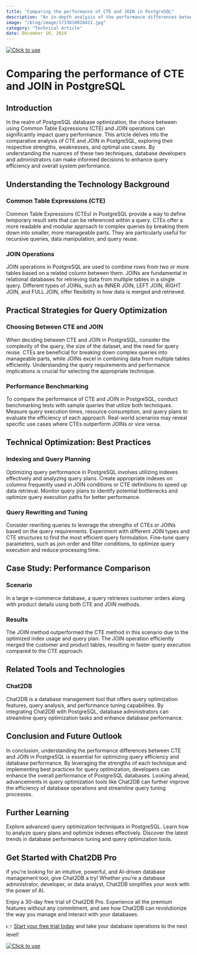 ```yaml
---
title: "Comparing the performance of CTE and JOIN in PostgreSQL"
description: "An in-depth analysis of the performance differences between Common Table Expressions (CTE) and JOIN in PostgreSQL, with practical strategies for optimization."
image: "/blog/image/1733810010421.jpg"
category: "Technical Article"
date: December 10, 2024
---
```

[![Click to use](/image/blog/bg/chat2db1.png)](https://app.chat2db.ai/)
# Comparing the performance of CTE and JOIN in PostgreSQL


<Authors date="December 10, 2024">
  <Author name="Jing" link="https://chat2db.ai" />
</Authors>

## Introduction

In the realm of PostgreSQL database optimization, the choice between using Common Table Expressions (CTE) and JOIN operations can significantly impact query performance. This article delves into the comparative analysis of CTE and JOIN in PostgreSQL, exploring their respective strengths, weaknesses, and optimal use cases. By understanding the nuances of these two techniques, database developers and administrators can make informed decisions to enhance query efficiency and overall system performance.

## Understanding the Technology Background

### Common Table Expressions (CTE)

Common Table Expressions (CTEs) in PostgreSQL provide a way to define temporary result sets that can be referenced within a query. CTEs offer a more readable and modular approach to complex queries by breaking them down into smaller, more manageable parts. They are particularly useful for recursive queries, data manipulation, and query reuse.

### JOIN Operations

JOIN operations in PostgreSQL are used to combine rows from two or more tables based on a related column between them. JOINs are fundamental in relational databases for retrieving data from multiple tables in a single query. Different types of JOINs, such as INNER JOIN, LEFT JOIN, RIGHT JOIN, and FULL JOIN, offer flexibility in how data is merged and retrieved.

## Practical Strategies for Query Optimization

### Choosing Between CTE and JOIN

When deciding between CTE and JOIN in PostgreSQL, consider the complexity of the query, the size of the dataset, and the need for query reuse. CTEs are beneficial for breaking down complex queries into manageable parts, while JOINs excel in combining data from multiple tables efficiently. Understanding the query requirements and performance implications is crucial for selecting the appropriate technique.

### Performance Benchmarking

To compare the performance of CTE and JOIN in PostgreSQL, conduct benchmarking tests with sample queries that utilize both techniques. Measure query execution times, resource consumption, and query plans to evaluate the efficiency of each approach. Real-world scenarios may reveal specific use cases where CTEs outperform JOINs or vice versa.

## Technical Optimization: Best Practices

### Indexing and Query Planning

Optimizing query performance in PostgreSQL involves utilizing indexes effectively and analyzing query plans. Create appropriate indexes on columns frequently used in JOIN conditions or CTE definitions to speed up data retrieval. Monitor query plans to identify potential bottlenecks and optimize query execution paths for better performance.

### Query Rewriting and Tuning

Consider rewriting queries to leverage the strengths of CTEs or JOINs based on the query requirements. Experiment with different JOIN types and CTE structures to find the most efficient query formulation. Fine-tune query parameters, such as join order and filter conditions, to optimize query execution and reduce processing time.

## Case Study: Performance Comparison

### Scenario

In a large e-commerce database, a query retrieves customer orders along with product details using both CTE and JOIN methods.

### Results

The JOIN method outperformed the CTE method in this scenario due to the optimized index usage and query plan. The JOIN operation efficiently merged the customer and product tables, resulting in faster query execution compared to the CTE approach.

## Related Tools and Technologies

### Chat2DB

Chat2DB is a database management tool that offers query optimization features, query analysis, and performance tuning capabilities. By integrating Chat2DB with PostgreSQL, database administrators can streamline query optimization tasks and enhance database performance.

## Conclusion and Future Outlook

In conclusion, understanding the performance differences between CTE and JOIN in PostgreSQL is essential for optimizing query efficiency and database performance. By leveraging the strengths of each technique and implementing best practices for query optimization, developers can enhance the overall performance of PostgreSQL databases. Looking ahead, advancements in query optimization tools like Chat2DB can further improve the efficiency of database operations and streamline query tuning processes.

## Further Learning

Explore advanced query optimization techniques in PostgreSQL.
Learn how to analyze query plans and optimize indexes effectively.
Discover the latest trends in database performance tuning and query optimization tools.

## Get Started with Chat2DB Pro

If you're looking for an intuitive, powerful, and AI-driven database management tool, give Chat2DB a try! Whether you're a database administrator, developer, or data analyst, Chat2DB simplifies your work with the power of AI.

Enjoy a 30-day free trial of Chat2DB Pro. Experience all the premium features without any commitment, and see how Chat2DB can revolutionize the way you manage and interact with your databases.

👉 [Start your free trial today](https://app.chat2db.ai/) and take your database operations to the next level!

[![Click to use](/image/blog/bg/chat2db.jpg)](https://app.chat2db.ai/)